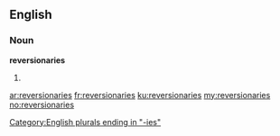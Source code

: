 ==English==

===Noun===
'''reversionaries'''

# {{plural of|[[reversionary]]}}

[[Category:English plurals ending in "-ies"]]

[[ar:reversionaries]]
[[fr:reversionaries]]
[[ku:reversionaries]]
[[my:reversionaries]]
[[no:reversionaries]]